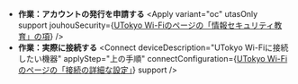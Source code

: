 
- **作業：アカウントの発行を申請する**
  <Apply
    variant="oc"
    utasOnly
    support
    jouhouSecurity={<a href="/utokyo_wifi/#jouhou-security">UTokyo Wi-Fiのページの「情報セキュリティ教育」の項</a>}
  />
- **作業：実際に接続する**
  <Connect
    deviceDescription="UTokyo Wi-Fiに接続したい機器"
    applyStep="上の手順"
    connectConfiguration={<a href="/utokyo_wifi/#connect-configuration">UTokyo Wi-Fiのページの「接続の詳細な設定」</a>}
    support
  />